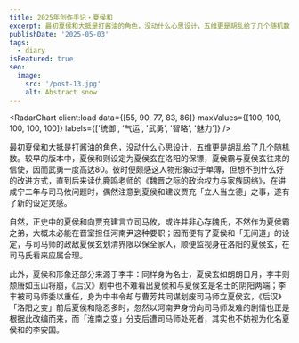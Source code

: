 ```yaml
---
title: 2025年创作手记・夏侯和
excerpt: 最初夏侯和大抵是打酱油的角色，没动什么心思设计，五维更是胡乱给了几个随机数。较早的版本中，夏侯和则设定为夏侯玄在洛阳的保镖，夏侯霸与夏侯玄往来的信使，因而武勇一度高达80。
publishDate: '2025-05-03'
tags:
  - diary
isFeatured: true
seo:
  image:
    src: '/post-13.jpg'
    alt: Abstract snow
---
```



<RadarChart client:load data={[55, 90, 77, 83, 86]} maxValues={[100, 100, 100, 100, 100]} labels={['统御', '气运', '武勇', '智略', '魅力']} />

最初夏侯和大抵是打酱油的角色，没动什么心思设计，五维更是胡乱给了几个随机数。较早的版本中，夏侯和则设定为夏侯玄在洛阳的保镖，夏侯霸与夏侯玄往来的信使，因而武勇一度高达80。彼时便颇感这人物形象过于单薄，但想不到什么好的改进方式，直到后来读仇鹿鸣老师的《魏晋之际的政治权力与家族网络》，在讲咸宁二年与司马攸问题时，偶然注意到夏侯和建议贾充「立人当立德」之事，遂有了新的设定灵感。

自然，正史中的夏侯和向贾充建言立司马攸，或许并非心存魏氏，不然作为夏侯霸之弟，大概未必能在晋室担任河南尹这种要职；因而便有了夏侯和「无间道」的设定，与司马师的政敌夏侯玄划清界限以保全家人，顺便监视身在洛阳的夏侯玄，在司马氏看来应属合理。

此外，夏侯和形象还部分来源于李丰：同样身为名士，夏侯玄如朗朗日月，李丰则颓唐如玉山将崩，《后汉》剧中也不难看出夏侯和与夏侯玄是名士的阴阳两端；李丰被司马师委以重任，身为中书令却与曹芳共同谋划废司马师立夏侯玄，《后汉》「洛阳之变」前后夏侯和隐忍多时，忽然以河南尹身份向司马师发难的剧情也正是根据此改编而来，而「淮南之变」分支后遭司马师处死者，其实也不妨视为化名夏侯和的李安国。
